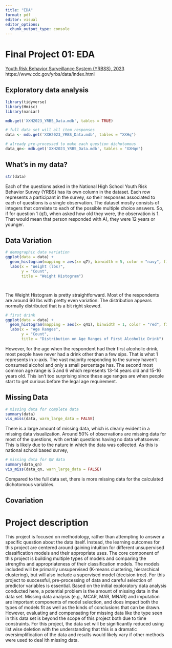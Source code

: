 ```yaml
---
title: "EDA"
format: pdf
editor: visual
editor_options: 
  chunk_output_type: console
---
```


# Final Project 01: EDA

[Youth Risk Behavior Surveillance System (YRBSS), 2023](https://www.cdc.gov/yrbs/data/index.html) https://www.cdc.gov/yrbs/data/index.html

## Exploratory data analysis

```r
library(tidyverse)
library(Hmisc)
library(naniar)

mdb.get('XXH2023_YRBS_Data.mdb', tables = TRUE)

# full data set will all item responses
data <- mdb.get('XXH2023_YRBS_Data.mdb', tables = "XXHq")

# already pre-processed to make each question dichotomous
data_qn<- mdb.get('XXH2023_YRBS_Data.mdb', tables = "XXHqn")
```

## What's in my data?

```r
str(data)
```

Each of the questions asked in the National High School Youth Risk Behavior Survey (YRBS) has its own column in the dataset. Each row represents a participant in the survey, so their responses associated to each of questions is a single observation. The dataset mostly consists of integers that correlate to each of the possible multiple choice answers. So, if for question 1 (q1), when asked how old they were, the observation is 1. That would mean that person responded with A), they were 12 years or younger.

## Data Variation 

```r
# demographic data variation
ggplot(data = data) +
  geom_histogram(mapping = aes(x= q7), binwidth = 5, color = "navy", fill = "lightblue")+
  labs(x = "Weight (lbs)",
       y = "Count",
       title = "Weight Histogram") 




```

The Weight Histogram is pretty straightforward. Most of the respondents are around 60 lbs with pretty even variation. The distribution appears normally distributed that is a bit right skewed.

```r
# first drink
ggplot(data = data) +
  geom_histogram(mapping = aes(x= q41), binwidth = 1, color = "red", fill = "orange")+
  labs(x = "Age Ranges",
       y = "Count",
       title = "Distribution on Age Ranges of First Alcoholic Drink") 
```

However, for the age when the respondent had their first alcoholic drink, most people have never had a drink other than a few sips. That is what 1 represents in x-axis. The vast majority responding to the survey haven't consumed alcohol and only a small percentage has. The second most common age range is 5 and 6 which represents 13-14 years old and 15-16 years old. This isn't too surprising since these age ranges are when people start to get curious before the legal age requirement.

## Missing Data

```r
# missing data for complete data
summary(data)
vis_miss(data, warn_large_data = FALSE)
```

There is a large amount of missing data, which is clearly evident in a missing data visualization. Around 50% of observations are missing data for most of the questions, with certain questions having no data whatsoever. This is likely due to the nature in which the data was collected. As this is national school based survey,

```r
# missing data for QN data
summary(data_qn)
vis_miss(data_qn, warn_large_data = FALSE)
```

Compared to the full data set, there is more missing data for the calculated dichotomous variables.

## Covariation

# Project description

This project is focused on methodology, rather than attempting to answer a specific question about the data itself. Instead, the learning outcomes for this project are centered around gaining intuition for different unsupervised classification models and their appropriate uses. The core component of this project is building multiple types of models and comparing the strengths and appropriateness of their classification models. The models included will be primarily unsupervised (K-means clustering, hierarchical clustering), but will also include a supervised model (decision tree). For this project to successful, pre-processing of data and careful selection of predictor variables is essential. Based on the initial exploratory data analysis conducted here, a potential problem is the amount of missing data in the data set. Missing data analysis (e.g., MCAR, MAR, MNAR) and imputation are important components of model selection, and does impact both the types of models fit as well as the kinds of conclusions that can be drawn. However, evaluating and compensating for missing data like the type seen in this data set is beyond the scope of this project both due to time constraints. For this project, the data set will be significantly reduced using list wise deletion with the understanding that this is a dramatic oversimplification of the data and results would likely vary if other methods were used to deal ith missing data.
